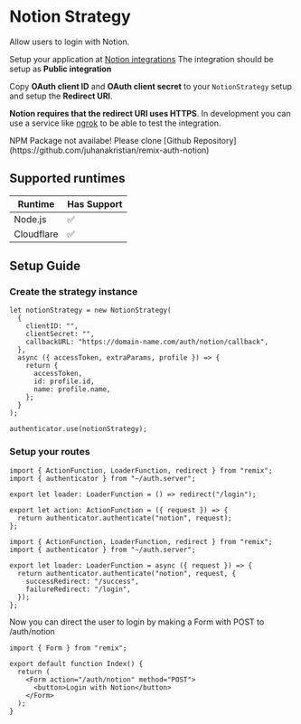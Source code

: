 
# Notion Strategy

Allow users to login with Notion.

Setup your application at [Notion integrations](https://www.notion.so/my-integrations)
The integration should be setup as **Public integration**

Copy **OAuth client ID** and **OAuth client secret** to your `NotionStrategy` setup and setup the **Redirect URI**.

**Notion requires that the redirect URI uses HTTPS**. In development you can use a service like [ngrok](https://ngrok.com/) to be able to test the integration.

<Callout >
NPM Package not availabe! Please clone [Github Repository](https://github.com/juhanakristian/remix-auth-notion)

</Callout>

## Supported runtimes

| Runtime    | Has Support |
| ---------- | ----------- |
| Node.js    | ✅          |
| Cloudflare | ✅          |

## Setup Guide

<Steps>

### Create the strategy instance

```tsx copy filename="app/services/auth.server.ts"
let notionStrategy = new NotionStrategy(
  {
    clientID: "",
    clientSecret: "",
    callbackURL: "https://domain-name.com/auth/notion/callback",
  },
  async ({ accessToken, extraParams, profile }) => {
    return {
      accessToken,
      id: profile.id,
      name: profile.name,
    };
  }
);

authenticator.use(notionStrategy);
```

### Setup your routes

```tsx copy filename="app/routes/auth/notion.tsx"
import { ActionFunction, LoaderFunction, redirect } from "remix";
import { authenticator } from "~/auth.server";

export let loader: LoaderFunction = () => redirect("/login");

export let action: ActionFunction = ({ request }) => {
  return authenticator.authenticate("notion", request);
};
```

```tsx copy filename="app/routes/auth/notion/callback.tsx"
import { ActionFunction, LoaderFunction, redirect } from "remix";
import { authenticator } from "~/auth.server";

export let loader: LoaderFunction = async ({ request }) => {
  return authenticator.authenticate("notion", request, {
    successRedirect: "/success",
    failureRedirect: "/login",
  });
};
```

Now you can direct the user to login by making a Form with POST to /auth/notion

```tsx copy filename="app/routes/auth/notion.ts"
import { Form } from "remix";

export default function Index() {
  return (
    <Form action="/auth/notion" method="POST">
      <button>Login with Notion</button>
    </Form>
  );
}
```

</Steps>
